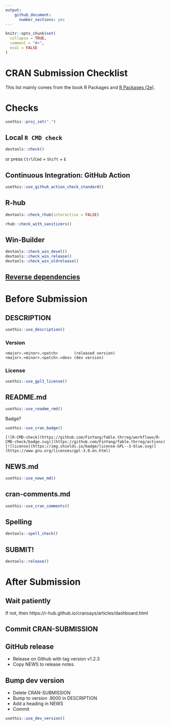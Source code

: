 ```yaml
---
output: 
    github_document:
      number_sections: yes
---
```


<!-- README.md is generated from README.Rmd. Please edit that file -->

```r
knitr::opts_chunk$set(
  collapse = TRUE,
  comment = "#>", 
  eval = FALSE
)
```

# CRAN Submission Checklist {-}

This list mainly comes from the book R Packages and [R Packages (2e)](https://r-pkgs.org/).
<!-- badges: start -->
<!-- badges: end -->

# Checks

```r
usethis::proj_set(".")
```


## Local `R CMD check`

```r
devtools::check()
```

or press `Ctrl`/`Cmd` + `Shift` + `E`

## Continuous Integration: GitHub Action

```r
usethis::use_github_action_check_standard()
```

## R-hub

```r
devtools::check_rhub(interactive = FALSE)

rhub::check_with_sanitizers()
```

## Win-Builder

```r
devtools::check_win_devel()
devtools::check_win_release()
devtools::check_win_oldrelease()
```


## [Reverse dependencies](https://r-pkgs.org/release.html#release-deps)


# Before Submission

## DESCRIPTION
```r
usethis::use_description()
```
### Version 

```
<major>.<minor>.<patch>       (released version)
<major>.<minor>.<patch>.<dev> (dev version)
```


### License 
```r
usethis::use_gpl3_license()
```


## README.md

```r
usethis::use_readme_rmd()
```

Badge?
```r
usethis::use_cran_badge()
```

```
[![R-CMD-check](https://github.com/FinYang/fable.thrreg/workflows/R-CMD-check/badge.svg)](https://github.com/FinYang/fable.thrreg/actions)
[![license](https://img.shields.io/badge/license-GPL--3-blue.svg)](https://www.gnu.org/licenses/gpl-3.0.en.html)
```


## NEWS.md

```r
usethis::use_news_md()
```

## cran-comments.md
```r
usethis::use_cran_comments()
```

## Spelling

```r
devtools::spell_check()
```


## SUBMIT!

```r
devtools::release()
```

# After Submission

## Wait patiently

If not, then https://r-hub.github.io/cransays/articles/dashboard.html

## Commit CRAN-SUBMISSION

## GitHub release

* Release on Github with tag version v1.2.3
* Copy NEWS to release notes.

## Bump dev version

* Delete CRAN-SUBMISSION
* Bump to version .9000 in DESCRIPTION
* Add a heading in NEWS
* Commit

```r
usethis::use_dev_version()
```

